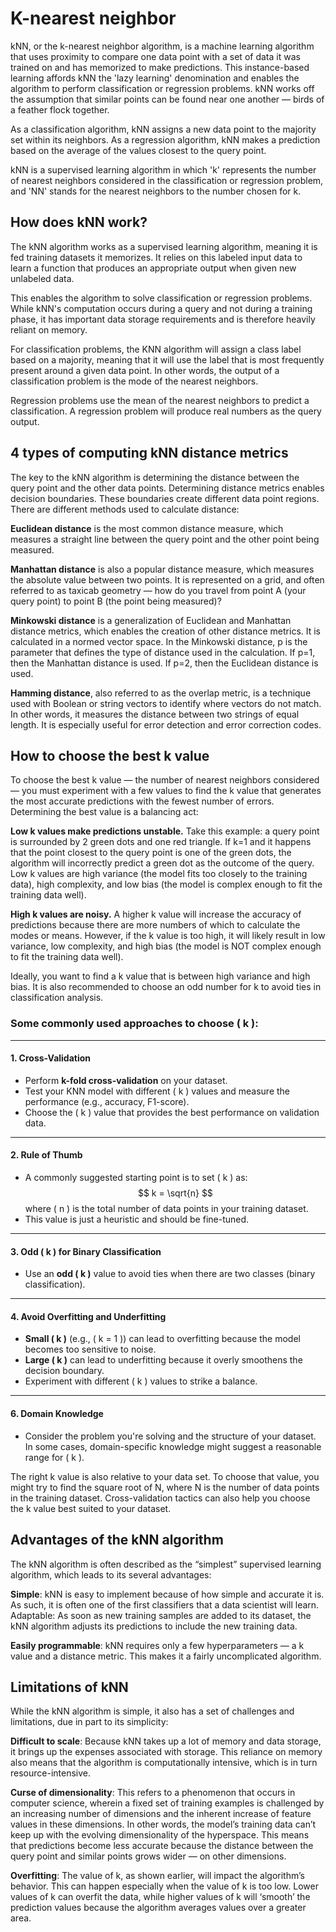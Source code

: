 # K-nearest neighbor

kNN, or the k-nearest neighbor algorithm, is a machine learning algorithm that uses proximity to compare one data point with a set of data it was trained on and has memorized to make predictions. This instance-based learning affords kNN the 'lazy learning' denomination and enables the algorithm to perform classification or regression problems. kNN works off the assumption that similar points can be found near one another — birds of a feather flock together.

As a classification algorithm, kNN assigns a new data point to the majority set within its neighbors. As a regression algorithm, kNN makes a prediction based on the average of the values closest to the query point.

kNN is a supervised learning algorithm in which 'k' represents the number of nearest neighbors considered in the classification or regression problem, and 'NN' stands for the nearest neighbors to the number chosen for k.

## How does kNN work?

The kNN algorithm works as a supervised learning algorithm, meaning it is fed training datasets it memorizes. It relies on this labeled input data to learn a function that produces an appropriate output when given new unlabeled data.

This enables the algorithm to solve classification or regression problems. While kNN's computation occurs during a query and not during a training phase, it has important data storage requirements and is therefore heavily reliant on memory.

For classification problems, the KNN algorithm will assign a class label based on a majority, meaning that it will use the label that is most frequently present around a given data point. In other words, the output of a classification problem is the mode of the nearest neighbors.

Regression problems use the mean of the nearest neighbors to predict a classification. A regression problem will produce real numbers as the query output.

## 4 types of computing kNN distance metrics

The key to the kNN algorithm is determining the distance between the query point and the other data points. Determining distance metrics enables decision boundaries. These boundaries create different data point regions. There are different methods used to calculate distance:

**Euclidean distance** is the most common distance measure, which measures a straight line between the query point and the other point being measured.

**Manhattan distance** is also a popular distance measure, which measures the absolute value between two points. It is represented on a grid, and often referred to as taxicab geometry — how do you travel from point A (your query point) to point B (the point being measured)?

**Minkowski distance** is a generalization of Euclidean and Manhattan distance metrics, which enables the creation of other distance metrics. It is calculated in a normed vector space. In the Minkowski distance, p is the parameter that defines the type of distance used in the calculation. If p=1, then the Manhattan distance is used. If p=2, then the Euclidean distance is used.

**Hamming distance**, also referred to as the overlap metric, is a technique used with Boolean or string vectors to identify where vectors do not match. In other words, it measures the distance between two strings of equal length. It is especially useful for error detection and error correction codes.

## How to choose the best k value

To choose the best k value — the number of nearest neighbors considered — you must experiment with a few values to find the k value that generates the most accurate predictions with the fewest number of errors. Determining the best value is a balancing act:

**Low k values make predictions unstable.**
Take this example: a query point is surrounded by 2 green dots and one red triangle. If k=1 and it happens that the point closest to the query point is one of the green dots, the algorithm will incorrectly predict a green dot as the outcome of the query. Low k values are high variance (the model fits too closely to the training data), high complexity, and low bias (the model is complex enough to fit the training data well).

**High k values are noisy.**
A higher k value will increase the accuracy of predictions because there are more numbers of which to calculate the modes or means. However, if the k value is too high, it will likely result in low variance, low complexity, and high bias (the model is NOT complex enough to fit the training data well).

Ideally, you want to find a k value that is between high variance and high bias. It is also recommended to choose an odd number for k to avoid ties in classification analysis.


### Some commonly used approaches to choose \( k \):

---

#### 1. **Cross-Validation**

- Perform **k-fold cross-validation** on your dataset.
- Test your KNN model with different \( k \) values and measure the performance (e.g., accuracy, F1-score).
- Choose the \( k \) value that provides the best performance on validation data.

---

#### 2. **Rule of Thumb**

- A commonly suggested starting point is to set \( k \) as:  
  $$
  k = \sqrt{n}
  $$
  where \( n \) is the total number of data points in your training dataset.
- This value is just a heuristic and should be fine-tuned.

---

#### 3. **Odd \( k \) for Binary Classification**

- Use an **odd \( k \)** value to avoid ties when there are two classes (binary classification).

---

#### 4. **Avoid Overfitting and Underfitting**

- **Small \( k \)** (e.g., \( k = 1 \)) can lead to overfitting because the model becomes too sensitive to noise.
- **Large \( k \)** can lead to underfitting because it overly smoothens the decision boundary.
- Experiment with different \( k \) values to strike a balance.

---

#### 6. **Domain Knowledge**

- Consider the problem you're solving and the structure of your dataset. In some cases, domain-specific knowledge might suggest a reasonable range for \( k \).

The right k value is also relative to your data set. To choose that value, you might try to find the square root of N, where N is the number of data points in the training dataset. Cross-validation tactics can also help you choose the k value best suited to your dataset.

## Advantages of the kNN algorithm

The kNN algorithm is often described as the “simplest” supervised learning algorithm, which leads to its several advantages:

**Simple**: kNN is easy to implement because of how simple and accurate it is. As such, it is often one of the first classifiers that a data scientist will learn.
Adaptable: As soon as new training samples are added to its dataset, the kNN algorithm adjusts its predictions to include the new training data.

**Easily programmable**: kNN requires only a few hyperparameters — a k value and a distance metric. This makes it a fairly uncomplicated algorithm.

## Limitations of kNN

While the kNN algorithm is simple, it also has a set of challenges and limitations, due in part to its simplicity:

**Difficult to scale**: Because kNN takes up a lot of memory and data storage, it brings up the expenses associated with storage. This reliance on memory also means that the algorithm is computationally intensive, which is in turn resource-intensive.

**Curse of dimensionality**: This refers to a phenomenon that occurs in computer science, wherein a fixed set of training examples is challenged by an increasing number of dimensions and the inherent increase of feature values in these dimensions. In other words, the model’s training data can’t keep up with the evolving dimensionality of the hyperspace. This means that predictions become less accurate because the distance between the query point and similar points grows wider — on other dimensions.

**Overfitting**: The value of k, as shown earlier, will impact the algorithm’s behavior. This can happen especially when the value of k is too low. Lower values of k can overfit the data, while higher values of k will ‘smooth’ the prediction values because the algorithm averages values over a greater area.

